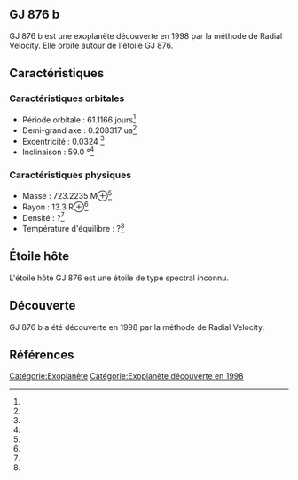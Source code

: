 == GJ 876 b ==

{{Infobox Exoplanète
| nom = GJ 876 b
| image = 
| légende = 
| étoile = GJ 876
| constellation = 
| ascension_droite = 
| déclinaison = 
| distance = ?
| type_spectral = ?
| masse = 723.2235 M⊕<ref></ref>
| rayon = 13.3 R⊕<ref></ref>
| densité = ?<ref></ref>
| gravité = ?<ref></ref>
| température = ?<ref></ref>
| période = 61.1166 j<ref></ref>
| demi_grand_axe = 0.208317 ua<ref></ref>
| excentricité = 0.0324 <ref></ref>
| inclinaison = 59.0 °<ref></ref>
| méthode_découverte = Radial Velocity
| date_découverte = 1998
| statut = Confirmée
}}

GJ 876 b est une exoplanète découverte en 1998 par la méthode de Radial Velocity. Elle orbite autour de l'étoile GJ 876.

== Caractéristiques ==

=== Caractéristiques orbitales ===
* Période orbitale : 61.1166 jours<ref></ref>
* Demi-grand axe : 0.208317 ua<ref></ref>
* Excentricité : 0.0324 <ref></ref>
* Inclinaison : 59.0 °<ref></ref>

=== Caractéristiques physiques ===
* Masse : 723.2235 M⊕<ref></ref>
* Rayon : 13.3 R⊕<ref></ref>
* Densité : ?<ref></ref>
* Température d'équilibre : ?<ref></ref>

== Étoile hôte ==

{{Infobox Étoile
| nom = GJ 876
| image = 
| légende = 
| constellation = 
| ascension_droite = 
| déclinaison = 
| distance = ?
| type_spectral = ?
| magnitude_absolue = 
| magnitude_apparente = 
| masse = ?<ref></ref>
| rayon = ?<ref></ref>
| température = ?<ref></ref>
| métallicité = ?<ref></ref>
| âge = ?<ref></ref>
}}

L'étoile hôte GJ 876 est une étoile de type spectral inconnu.

== Découverte ==

GJ 876 b a été découverte en 1998 par la méthode de Radial Velocity.

== Références ==
<references />

[[Catégorie:Exoplanète]]
[[Catégorie:Exoplanète découverte en 1998]]
